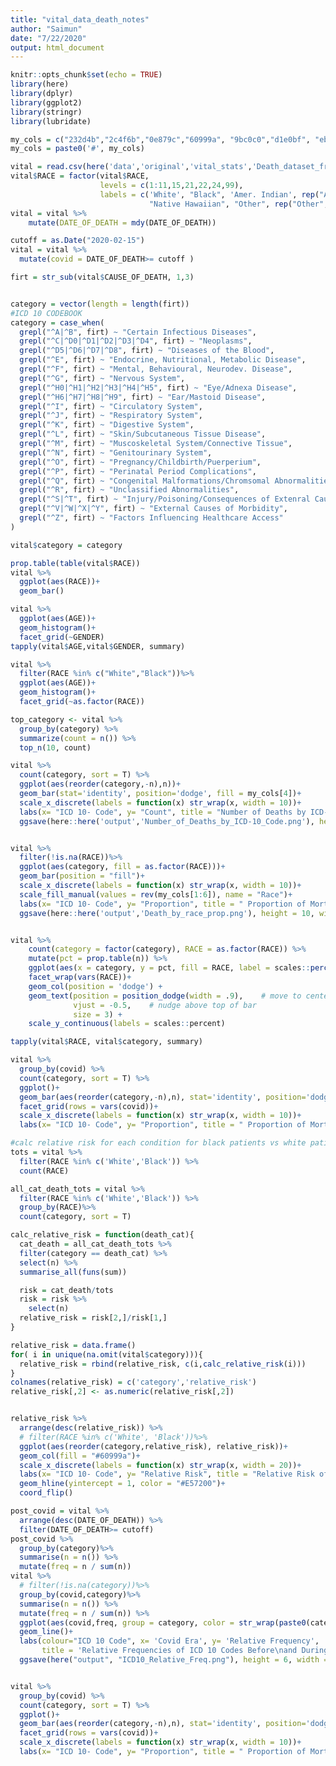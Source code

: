 ```yaml
---
title: "vital_data_death_notes"
author: "Saimun"
date: "7/22/2020"
output: html_document
---
```


```r
knitr::opts_chunk$set(echo = TRUE)
library(here)
library(dplyr)
library(ggplot2)
library(stringr)
library(lubridate)

```


```r
my_cols = c("232d4b","2c4f6b","0e879c","60999a", "9bc0c0","d1e0bf", "ebf094", "d9e12b","e6ce3a","e6a01d","e57200","a35200","fdfdfd")
my_cols = paste0('#', my_cols)

vital = read.csv(here('data','original','vital_stats','Death_dataset_from_2016_to_YTD.csv'))
vital$RACE = factor(vital$RACE,
                    levels = c(1:11,15,21,22,24,99),
                    labels = c('White', "Black", 'Amer. Indian', rep("Asian",7),
                               "Native Hawaiian", "Other", rep("Other", 4)))
vital = vital %>% 
    mutate(DATE_OF_DEATH = mdy(DATE_OF_DEATH))

cutoff = as.Date("2020-02-15")
vital = vital %>%
  mutate(covid = DATE_OF_DEATH>= cutoff )
```



```r
firt = str_sub(vital$CAUSE_OF_DEATH, 1,3) 


category = vector(length = length(firt))
#ICD 10 CODEBOOK
category = case_when(
  grepl("^A|^B", firt) ~ "Certain Infectious Diseases",
  grepl("^C|^D0|^D1|^D2|^D3|^D4", firt) ~ "Neoplasms",
  grepl("^D5|^D6|^D7|^D8", firt) ~ "Diseases of the Blood",
  grepl("^E", firt) ~ "Endocrine, Nutritional, Metabolic Disease",
  grepl("^F", firt) ~ "Mental, Behavioural, Neurodev. Disease",
  grepl("^G", firt) ~ "Nervous System",
  grepl("^H0|^H1|^H2|^H3|^H4|^H5", firt) ~ "Eye/Adnexa Disease",
  grepl("^H6|^H7|^H8|^H9", firt) ~ "Ear/Mastoid Disease",
  grepl("^I", firt) ~ "Circulatory System",
  grepl("^J", firt) ~ "Respiratory System",
  grepl("^K", firt) ~ "Digestive System",
  grepl("^L", firt) ~ "Skin/Subcutaneous Tissue Disease",
  grepl("^M", firt) ~ "Muscoskeletal System/Connective Tissue",
  grepl("^N", firt) ~ "Genitourinary System",
  grepl("^O", firt) ~ "Pregnancy/Childbirth/Puerperium",
  grepl("^P", firt) ~ "Perinatal Period Complications",
  grepl("^Q", firt) ~ "Congenital Malformations/Chromsomal Abnormalities",
  grepl("^R", firt) ~ "Unclassified Abnormalities",
  grepl("^S|^T", firt) ~ "Injury/Poisoning/Consequences of Extenral Causes",
  grepl("^V|^W|^X|^Y", firt) ~ "External Causes of Morbidity",
  grepl("^Z", firt) ~ "Factors Influencing Healthcare Access"
)

vital$category = category
```

```r
prop.table(table(vital$RACE))
vital %>%
  ggplot(aes(RACE))+
  geom_bar()

vital %>%
  ggplot(aes(AGE))+
  geom_histogram()+
  facet_grid(~GENDER)
tapply(vital$AGE,vital$GENDER, summary)

vital %>%
  filter(RACE %in% c("White","Black"))%>%
  ggplot(aes(AGE))+
  geom_histogram()+
  facet_grid(~as.factor(RACE))
```



```r
top_category <- vital %>%
  group_by(category) %>%
  summarize(count = n()) %>%
  top_n(10, count)

vital %>%
  count(category, sort = T) %>%
  ggplot(aes(reorder(category,-n),n))+
  geom_bar(stat='identity', position='dodge', fill = my_cols[4])+
  scale_x_discrete(labels = function(x) str_wrap(x, width = 10))+
  labs(x= "ICD 10- Code", y= "Count", title = "Number of Deaths by ICD-10 Code")+
  ggsave(here::here('output','Number_of_Deaths_by_ICD-10_Code.png'), height = 10, width = 18)


vital %>%
  filter(!is.na(RACE))%>%
  ggplot(aes(category, fill = as.factor(RACE)))+
  geom_bar(position = "fill")+
  scale_x_discrete(labels = function(x) str_wrap(x, width = 10))+
  scale_fill_manual(values = rev(my_cols[1:6]), name = "Race")+
  labs(x= "ICD 10- Code", y= "Proportion", title = " Proportion of Mortalities by Race")+
  ggsave(here::here('output','Death_by_race_prop.png'), height = 10, width = 18)


vital %>% 
    count(category = factor(category), RACE = as.factor(RACE)) %>% 
    mutate(pct = prop.table(n)) %>% 
    ggplot(aes(x = category, y = pct, fill = RACE, label = scales::percent(pct))) + 
    facet_wrap(vars(RACE))+
    geom_col(position = 'dodge') + 
    geom_text(position = position_dodge(width = .9),    # move to center of bars
              vjust = -0.5,    # nudge above top of bar
              size = 3) + 
    scale_y_continuous(labels = scales::percent)

tapply(vital$RACE, vital$category, summary)

vital %>%
  group_by(covid) %>%
  count(category, sort = T) %>%
  ggplot()+
  geom_bar(aes(reorder(category,-n),n), stat='identity', position='dodge')+
  facet_grid(rows = vars(covid))+
  scale_x_discrete(labels = function(x) str_wrap(x, width = 10))+
  labs(x= "ICD 10- Code", y= "Proportion", title = " Proportion of Mortalities by Race")
```

```r
#calc relative risk for each condition for black patients vs white patients
tots = vital %>% 
  filter(RACE %in% c('White','Black')) %>%
  count(RACE)

all_cat_death_tots = vital %>%
  filter(RACE %in% c('White','Black')) %>%
  group_by(RACE)%>%
  count(category, sort = T)

calc_relative_risk = function(death_cat){
  cat_death = all_cat_death_tots %>%
  filter(category == death_cat) %>%
  select(n) %>%
  summarise_all(funs(sum))

  risk = cat_death/tots 
  risk = risk %>%
    select(n)
  relative_risk = risk[2,]/risk[1,]
}

relative_risk = data.frame()
for( i in unique(na.omit(vital$category))){
  relative_risk = rbind(relative_risk, c(i,calc_relative_risk(i)))
}
colnames(relative_risk) = c('category','relative_risk')
relative_risk[,2] <- as.numeric(relative_risk[,2])


relative_risk %>%
  arrange(desc(relative_risk)) %>%
  # filter(RACE %in% c('White', 'Black'))%>%
  ggplot(aes(reorder(category,relative_risk), relative_risk))+
  geom_col(fill = "#60999a")+
  scale_x_discrete(labels = function(x) str_wrap(x, width = 20))+
  labs(x= "ICD 10- Code", y= "Relative Risk", title = "Relative Risk of Death of Black Patients to White Patients")+
  geom_hline(yintercept = 1, color = "#E57200")+
  coord_flip()

```

```r
post_covid = vital %>%
  arrange(desc(DATE_OF_DEATH)) %>%
  filter(DATE_OF_DEATH>= cutoff)
post_covid %>%
  group_by(category)%>%
  summarise(n = n()) %>%
  mutate(freq = n / sum(n))
vital %>%
  # filter(!is.na(category))%>%
  group_by(covid,category)%>%
  summarise(n = n()) %>%
  mutate(freq = n / sum(n)) %>%
  ggplot(aes(covid,freq, group = category, color = str_wrap(paste0(category,'\n'),20)))+
  geom_line()+
  labs(colour="ICD 10 Code", x= 'Covid Era', y= 'Relative Frequency',
       title = 'Relative Frequencies of ICD 10 Codes Before\nand During Covid Era') +
  ggsave(here("output", "ICD10_Relative_Freq.png"), height = 6, width = 8)


vital %>%
  group_by(covid) %>%
  count(category, sort = T) %>%
  ggplot()+
  geom_bar(aes(reorder(category,-n),n), stat='identity', position='dodge')+
  facet_grid(rows = vars(covid))+
  scale_x_discrete(labels = function(x) str_wrap(x, width = 10))+
  labs(x= "ICD 10- Code", y= "Proportion", title = " Proportion of Mortalities by Race")


```


